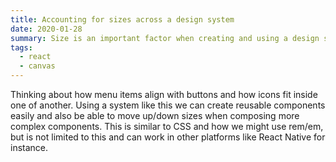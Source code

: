```yaml
---
title: Accounting for sizes across a design system
date: 2020-01-28
summary: Size is an important factor when creating and using a design system. We'll look at how size plays an important role in ergonomics and accessibility.
tags:
  - react
  - canvas
---
```


Thinking about how menu items align with buttons and how icons fit inside one of another. Using a system like this we can create reusable components easily and also be able to move up/down sizes when composing more complex components. This is similar to CSS and how we might use rem/em, but is not limited to this and can work in other platforms like React Native for instance.
